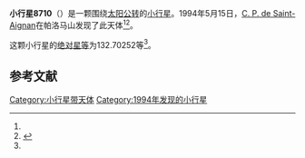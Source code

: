 {{Infobox planet
| bgcolour = #FFFFC0
| name = 8710 Hawley
| symbol = 
| image = 
| caption = 
| discovery = yes
| discovery_ref = 
| discoverer = [[C._P._de_Saint-Aignan|C. P. de Saint-Aignan]]
| discovery_site = [[帕洛马山|帕洛马山]] 
| discovered = 1994年5月15日
| designations = yes
| mp_name = 
| named_after = 
| alt_names = 
| mp_category = [[主带小行星|主带小行星]]
| orbit_ref = <ref name="a">[http://ssd.jpl.nasa.gov/sbdb.cgi?sstr=8710 8710 Hawley] {{Wayback|url=http://ssd.jpl.nasa.gov/sbdb.cgi?sstr=8710 |date=20140924164227 }}，小行星數據庫瀏覽器（JPL Small-Body Database Browser）－[[美国国家航空航天局|美国国家航空航天局]]喷气推进实验室</ref>
| epoch = 2456400.5 (2013年4月18日更新)
| aphelion = {{convert|3.0248587|AU|km|3|abbr=on|lk=out}}
| perihelion = {{convert|2.1977455|AU|km|3|abbr=on}}
| semimajor = {{convert|2.6113021|AU|km|3|abbr=on}}
| eccentricity = 0.1583718
| period = 1541.289079 [[日|日]]<br />4.22[[儒略年|儒略年]]
| avg_speed = 
| inclination = 15.16534
| asc_node = 78.51552
| mean_anomaly = 
| arg_peri = 132.70252
| satellites = 
| physical_characteristics = yes
| dimensions = 
| mass = 
| density = 
| surface_grav = 
| escape_velocity = 
| sidereal_day = 
| axial_tilt = 
| pole_ecliptic_lat = 
| pole_ecliptic_lon = 
| albedo = 
| temperatures= 
| temp_name1 = 
| mean_temp_1 = 
| max_temp_1 = 
| temp_name2 = 
| max_temp_2 = 
| spectral_type = 
| abs_magnitude = 132.70252
}}

'''小行星8710'''（{{lang-en|8710 Hawley}}）是一颗围绕[[太阳|太阳]][[公转|公转]]的[[小行星|小行星]]。1994年5月15日，[[C._P._de_Saint-Aignan|C. P. de Saint-Aignan]]在帕洛马山发现了此天体<ref name="a" /><ref>{{cite news|title=小行星列表|url=http://cfa-www.harvard.edu/iau/lists/NumberedMPs.txt|accessdate=2013-07-08|newspaper=哈佛大学|archive-date=2008-05-17|archive-url=https://web.archive.org/web/20080517010638/http://cfa-www.harvard.edu/iau/lists/NumberedMPs.txt|dead-url=no}}</ref>。

这颗小行星的[[绝对星等|绝对星等]]为132.70252等<ref name="a" />。

==参考文献==
{{reflist}}
{{Minor Planet Number|[[小行星8709|小行星8709]]|[[小行星8711|小行星8711]]}}

{{小天体}}

[[Category:小行星带天体|Category:小行星带天体]]
[[Category:1994年发现的小行星|Category:1994年发现的小行星]]

{{asteroid-stub}}